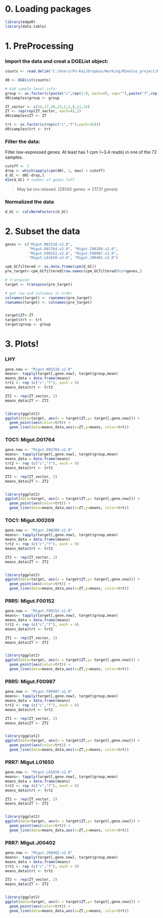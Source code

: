 # 0. Loading packages
```r
library(edgeR)
library(data.table)

```


# 1. PreProcessing
### Import the data and creat a DGEList object:
```r
counts <- read.delim("C:/Users/Po-Kai/Dropbox/Working/Mimulus_project/RNAseq/all_counts.txt", row.names = 1)

d0 <- DGEList(counts)

# Add sample-level info:
group <- as.factor(c(paste("c",rep(1:9, each=4), sep=""),paste("f",rep(1:9, each=4), sep="")))
d0$samples$group <- group

ZT_vector <- c(14,17,20,23,2,5,8,11,14)
ZT <- rep(rep(ZT_vector, each=4),2)
d0$samples$ZT <- ZT

trt <- as.factor(c(rep(c("c","f"),each=36)))
d0$samples$trt <- trt

```

### Filter the data:
Filter low-expressed genes: At least has 1 cpm (~3.4 reads) in one of the 72 samples.
```r
cutoff <- 1
drop <- which(apply(cpm(d0), 1, max) < cutoff)
d_GC <- d0[-drop,] 
dim(d_GC) # number of genes left
```

> May be too relaxed. (28140 genes -> 21731 genes)

### Normalized the data
```r
d_GC <- calcNormFactors(d_GC)
```

# 2. Subset the data
```r
genes <- c("Migut.N01518.v2.0",
           "Migut.D01764.v2.0", "Migut.I00209.v2.0",
           "Migut.F00152.v2.0", "Migut.F00987.v2.0",
           "Migut.L01650.v2.0", "Migut.J00402.v2.0")

cpm_GCfiltered <- as.data.frame(cpm(d_GC))
pre_target<-cpm_GCfiltered[row.names(cpm_GCfiltered)%in%genes,]

# transpose
target <- transpose(pre_target)

# get row and colnames in order
colnames(target) <- rownames(pre_target)
rownames(target) <- colnames(pre_target)


target$ZT<-ZT
target$trt <- trt
target$group <- group
```


# 3. Plots!
### LHY
```r
gene.now <- "Migut.N01518.v2.0"
means<- tapply(target[,gene.now], target$group,mean)
means_data = data.frame(means)
trt2 <- rep (c("c","f"), each = 9)
means_data$trt <- trt2

ZT2 <- rep(ZT_vector, 2)
means_data$ZT <- ZT2


library(ggplot2)
ggplot(data=target, aes(x = target$ZT,y= target[,gene.now])) +
  geom_point(aes(color=trt)) +
  geom_line(data=means_data,aes(x=ZT,y=means, color=trt)) 


```

### TOC1: Migut.D01764
```r
gene.now <- "Migut.D01764.v2.0"
means<- tapply(target[,gene.now], target$group,mean)
means_data = data.frame(means)
trt2 <- rep (c("c","f"), each = 9)
means_data$trt <- trt2

ZT2 <- rep(ZT_vector, 2)
means_data$ZT <- ZT2


library(ggplot2)
ggplot(data=target, aes(x = target$ZT,y= target[,gene.now])) +
  geom_point(aes(color=trt)) +
  geom_line(data=means_data,aes(x=ZT,y=means, color=trt)) 


```

### TOC1: Migut.I00209
```r
gene.now <- "Migut.I00209.v2.0"
means<- tapply(target[,gene.now], target$group,mean)
means_data = data.frame(means)
trt2 <- rep (c("c","f"), each = 9)
means_data$trt <- trt2

ZT2 <- rep(ZT_vector, 2)
means_data$ZT <- ZT2


library(ggplot2)
ggplot(data=target, aes(x = target$ZT,y= target[,gene.now])) +
  geom_point(aes(color=trt)) +
  geom_line(data=means_data,aes(x=ZT,y=means, color=trt)) 


```

### PRR5: Migut.F00152
```r
gene.now <- "Migut.F00152.v2.0"
means<- tapply(target[,gene.now], target$group,mean)
means_data = data.frame(means)
trt2 <- rep (c("c","f"), each = 9)
means_data$trt <- trt2

ZT2 <- rep(ZT_vector, 2)
means_data$ZT <- ZT2


library(ggplot2)
ggplot(data=target, aes(x = target$ZT,y= target[,gene.now])) +
  geom_point(aes(color=trt)) +
  geom_line(data=means_data,aes(x=ZT,y=means, color=trt)) 


```
### PRR5: Migut.F00987
```r
gene.now <- "Migut.F00987.v2.0"
means<- tapply(target[,gene.now], target$group,mean)
means_data = data.frame(means)
trt2 <- rep (c("c","f"), each = 9)
means_data$trt <- trt2

ZT2 <- rep(ZT_vector, 2)
means_data$ZT <- ZT2


library(ggplot2)
ggplot(data=target, aes(x = target$ZT,y= target[,gene.now])) +
  geom_point(aes(color=trt)) +
  geom_line(data=means_data,aes(x=ZT,y=means, color=trt)) 


```

### PRR7: Migut.L01650
```r
gene.now <- "Migut.L01650.v2.0"
means<- tapply(target[,gene.now], target$group,mean)
means_data = data.frame(means)
trt2 <- rep (c("c","f"), each = 9)
means_data$trt <- trt2

ZT2 <- rep(ZT_vector, 2)
means_data$ZT <- ZT2


library(ggplot2)
ggplot(data=target, aes(x = target$ZT,y= target[,gene.now])) +
  geom_point(aes(color=trt)) +
  geom_line(data=means_data,aes(x=ZT,y=means, color=trt)) 


```

### PRR7: Migut.J00402
```r
gene.now <- "Migut.J00402.v2.0"
means<- tapply(target[,gene.now], target$group,mean)
means_data = data.frame(means)
trt2 <- rep (c("c","f"), each = 9)
means_data$trt <- trt2

ZT2 <- rep(ZT_vector, 2)
means_data$ZT <- ZT2


library(ggplot2)
ggplot(data=target, aes(x = target$ZT,y= target[,gene.now])) +
  geom_point(aes(color=trt)) +
  geom_line(data=means_data,aes(x=ZT,y=means, color=trt)) 


```